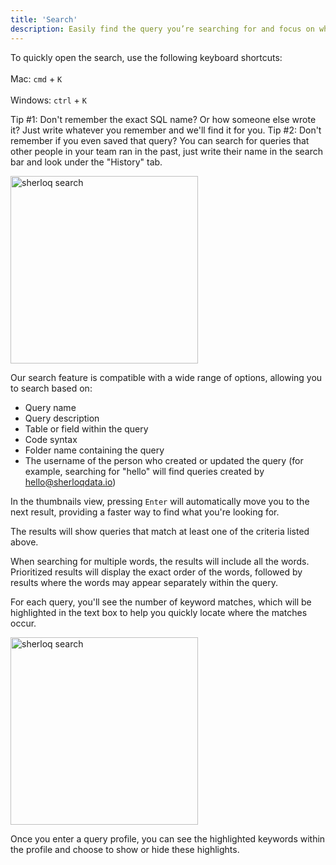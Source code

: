 ```yaml
---
title: 'Search'
description: Easily find the query you’re searching for and focus on what matters, just write what you remember.
---
```



To quickly open the search, use the following keyboard shortcuts: <br></br>
Mac: `cmd` + `K` <br></br>
Windows: `ctrl` + `K`

<Tip>
Tip #1: Don't remember the exact SQL name? Or how someone else wrote it? Just write whatever you remember and we'll find it for you.
</Tip>

<Tip>
Tip #2: Don't remember if you even saved that query?
You can search for queries that other people in your team ran in the past, just write their name in the search bar and look under the "History" tab.
</Tip>

<img src="/images/sherloq_search.png" 
   alt = "sherloq search"
   width="300" />


Our search feature is compatible with a wide range of options, allowing you to search based on:

- Query name
- Query description
- Table or field within the query
- Code syntax
- Folder name containing the query
- The username of the person who created or updated the query (for example, searching for "hello" will find queries created by hello@sherloqdata.io)


<Tip> In the thumbnails view, pressing `Enter` will automatically move you to the next result, providing a faster way to find what you're looking for. </Tip>

The results will show queries that match at least one of the criteria listed above.

When searching for multiple words, the results will include all the words. Prioritized results will display the exact order of the words, followed by results where the words may appear separately within the query.

For each query, you'll see the number of keyword matches, which will be highlighted in the text box to help you quickly locate where the matches occur.


<img src="/images/search_query_profile.png" 
   alt = "sherloq search"
   width="300" />

Once you enter a query profile, you can see the highlighted keywords within the profile and choose to show or hide these highlights.









